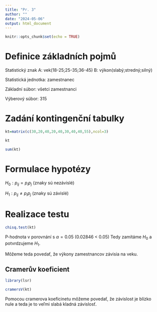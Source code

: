 ```yaml
---
title: "Pr. 3"
author: ""
date: "2024-05-06"
output: html_document
---
```


```r
knitr::opts_chunk$set(echo = TRUE)
```

# Definice základních pojmů

Statistický znak A: vek(18-25;25-35;36-45) 
                 B: výkon(slabý;stredný;silný)  

Statistická jednotka: zamestnanec  

Základní súbor: všetci zamestnanci 

Výberový súbor: 315 

# Zadání kontingenční tabulky 

  

```r

kt=matrix(c(30,20,40,20,40,30,40,40,55),ncol=3) 

kt 

sum(kt) 

``` 

  

# Formulace hypotézy 

  

$H_0: p_{ij} = p_ip_j$ (znaky sú nezávislé)  

$H_1: p_{ij} \neq p_ip_j$ (znaky sú závislé) 

  

# Realizace testu 

```r

chisq.test(kt) 

``` 

P-hodnota v porovnání s $\alpha = 0.05$ (0.02846 < 0.05) Tedy zamítáme $H_0$ a potvrdzujeme $H_1$. 

Môžeme teda povedať, že výkony zamestnancov závisia na veku. 

  

## Cramerův koeficient 

```r

library(lsr)  

cramersV(kt)  

``` 

Pomocou cramerova koeficinetu môžeme povedať, že závislost je blízko nule a teda je to veľmi slabá kladná závislosť. 



